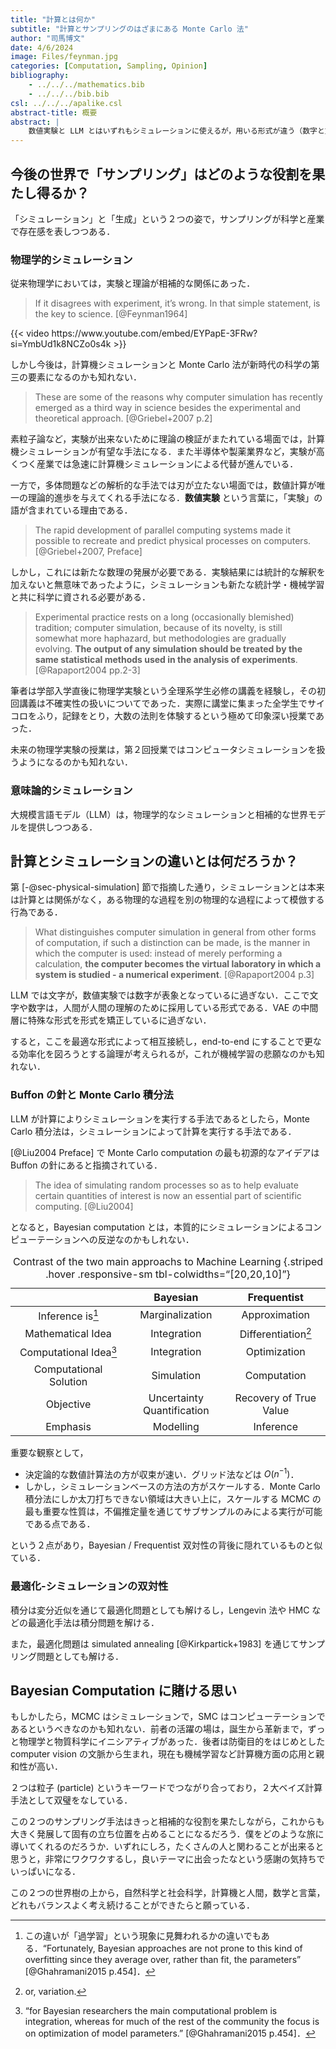 ```yaml
---
title: "計算とは何か"
subtitle: "計算とサンプリングのはざまにある Monte Carlo 法"
author: "司馬博文"
date: 4/6/2024
image: Files/feynman.jpg
categories: [Computation, Sampling, Opinion]
bibliography: 
    - ../../../mathematics.bib
    - ../../../bib.bib
csl: ../../../apalike.csl
abstract-title: 概要
abstract: |
    数値実験と LLM とはいずれもシミュレーションに使えるが，用いる形式が違う（数字と文字）．これにより，物理的な用途と社会的な用途とに別れている．この形式の違いを超克するのが機械学習の悲願であるとするならば，計算とはなんだろうか？ Monte Carlo 法とはシミュレーションと計算を架橋する存在であるならば，今後どのような貢献ができるのであろうか？
---
```


## 今後の世界で「サンプリング」はどのような役割を果たし得るか？

「シミュレーション」と「生成」という２つの姿で，サンプリングが科学と産業で存在感を表しつつある．

### 物理学的シミュレーション {#sec-physical-simulation}

従来物理学においては，実験と理論が相補的な関係にあった．

> If it disagrees with experiment, it’s wrong. In that simple statement, is the key to science. [@Feynman1964]

{{< video https://www.youtube.com/embed/EYPapE-3FRw?si=YmbUd1k8NCZo0s4k >}}

しかし今後は，計算機シミュレーションと Monte Carlo 法が新時代の科学の第三の要素になるのかも知れない．

> These are some of the reasons why computer simulation has recently emerged as a third way in science besides the experimental and theoretical approach. [@Griebel+2007 p.2]

素粒子論など，実験が出来ないために理論の検証がまたれている場面では，計算機シミュレーションが有望な手法になる．また半導体や製薬業界など，実験が高くつく産業では急速に計算機シミュレーションによる代替が進んでいる．

一方で，多体問題などの解析的な手法では刃が立たない場面では，数値計算が唯一の理論的進歩を与えてくれる手法になる．**数値実験** という言葉に，「実験」の語が含まれている理由である．

> The rapid development of parallel computing systems made it possible to recreate and predict physical processes on computers. [@Griebel+2007, Preface]

しかし，これには新たな数理の発展が必要である．実験結果には統計的な解釈を加えないと無意味であったように，シミュレーションも新たな統計学・機械学習と共に科学に資される必要がある．

> Experimental practice rests on a long (occasionally blemished) tradition; computer simulation, because of its novelty, is still somewhat more haphazard, but methodologies are gradually evolving. **The output of any simulation should be treated by the same statistical methods used in the analysis of experiments**. [@Rapaport2004 pp.2-3]

筆者は学部入学直後に物理学実験という全理系学生必修の講義を経験し，その初回講義は不確実性の扱いについてであった．実際に講堂に集まった全学生でサイコロをふり，記録をとり，大数の法則を体験するという極めて印象深い授業であった．

未来の物理学実験の授業は，第２回授業ではコンピュータシミュレーションを扱うようになるのかも知れない．

### 意味論的シミュレーション

大規模言語モデル（LLM）は，物理学的なシミュレーションと相補的な世界モデルを提供しつつある．

## 計算とシミュレーションの違いとは何だろうか？

第 [-@sec-physical-simulation] 節で指摘した通り，シミュレーションとは本来は計算とは関係がなく，ある物理的な過程を別の物理的な過程によって模倣する行為である．

> What distinguishes computer simulation in general from other forms of computation, if such a distinction can be made, is the manner in which the computer is used: instead of merely performing a calculation, **the computer becomes the virtual laboratory in which a system is studied - a numerical experiment**. [@Rapaport2004 p.3]

LLM では文字が，数値実験では数字が表象となっているに過ぎない．ここで文字や数字は，人間が人間の理解のために採用している形式である．VAE の中間層に特殊な形式を形式を矯正しているに過ぎない．

すると，ここを最適な形式によって相互接続し，end-to-end にすることで更なる効率化を図ろうとする論理が考えられるが，これが機械学習の悲願なのかも知れない．

### Buffon の針と Monte Carlo 積分法

LLM が計算によりシミュレーションを実行する手法であるとしたら，Monte Carlo 積分法は，シミュレーションによって計算を実行する手法である．

[@Liu2004 Preface] で Monte Carlo computation の最も初源的なアイデアは Buffon の針にあると指摘されている．

> The idea of simulating random processes so as to help evaluate certain quantities of interest is now an essential part of scientific computing. [@Liu2004]

となると，Bayesian computation とは，本質的にシミュレーションによるコンピューテーションへの反逆なのかもしれない．

| | Bayesian | Frequentist |
|:-----:|:----:|:----:|
| Inference is^[この違いが「過学習」という現象に見舞われるかの違いでもある．"Fortunately, Bayesian approaches are not prone to this kind of overfitting since they average over, rather than fit, the parameters" [@Ghahramani2015 p.454]．] | Marginalization | Approximation |
| Mathematical Idea | Integration | Differentiation^[or, variation.] |
| Computational Idea^["for Bayesian researchers the main computational problem is integration, whereas for much of the rest of the community the focus is on optimization of model parameters." [@Ghahramani2015 p.454]．] | Integration | Optimization |
| Computational Solution | Simulation | Computation |
| Objective | Uncertainty Quantification | Recovery of True Value |
| Emphasis | Modelling | Inference |

: Contrast of the two main approachs to Machine Learning {.striped .hover .responsive-sm tbl-colwidths="[20,20,10]"}

重要な観察として，

* 決定論的な数値計算法の方が収束が速い．グリッド法などは $O(n^{-1})$．
* しかし，シミュレーションベースの方法の方がスケールする．Monte Carlo 積分法にしか太刀打ちできない領域は大きい上に，スケールする MCMC の最も重要な性質は，不偏推定量を通じてサブサンプルのみによる実行が可能である点である．

という２点があり，Bayesian / Frequentist 双対性の背後に隠れているものと似ている．

### 最適化-シミュレーションの双対性

積分は変分近似を通じて最適化問題としても解けるし，Lengevin 法や HMC などの最適化手法は積分問題を解ける．

また，最適化問題は simulated annealing [@Kirkpartick+1983] を通じてサンプリング問題としても解ける．

## Bayesian Computation に賭ける思い

もしかしたら，MCMC はシミュレーションで，SMC はコンピューテーションであるというべきなのかも知れない．前者の活躍の場は，誕生から革新まで，ずっと物理学と物質科学にイニシアティブがあった．後者は防衛目的をはじめとした computer vision の文脈から生まれ，現在も機械学習など計算機方面の応用と親和性が高い．

２つは粒子 (particle) というキーワードでつながり合っており，２大ベイズ計算手法として双璧をなしている．

この２つのサンプリング手法はきっと相補的な役割を果たしながら，これからも大きく発展して固有の立ち位置を占めることになるだろう．僕をどのような旅に導いてくれるのだろうか．いずれにしろ，たくさんの人と関わることが出来ると思うと，非常にワクワクするし，良いテーマに出会ったなという感謝の気持ちでいっぱいになる．

この２つの世界樹の上から，自然科学と社会科学，計算機と人間，数学と言葉，どれもバランスよく考え続けることができたらと願っている．